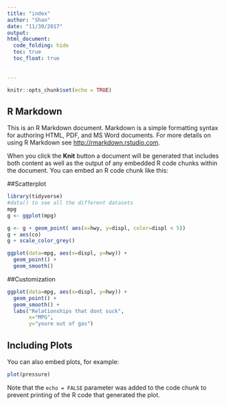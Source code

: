```yaml
---
title: "index"
author: "Shan"
date: "11/30/2017"
output: 
html_document: 
  code_folding: hide
  toc: true
  toc_float: true
  
  
---
```


```r
knitr::opts_chunk$set(echo = TRUE)
```

## R Markdown

This is an R Markdown document. Markdown is a simple formatting syntax for authoring HTML, PDF, and MS Word documents. For more details on using R Markdown see <http://rmarkdown.rstudio.com>.

When you click the **Knit** button a document will be generated that includes both content as well as the output of any embedded R code chunks within the document. You can embed an R code chunk like this:

##Scatterplot

```r
library(tidyverse)
#data() to see all the different datasets
mpg
g <- ggplot(mpg) 

g <- g + geom_point( aes(x=hwy, y=displ, color=displ < 5))
g + aes(co)
g + scale_color_grey()
```

```r
ggplot(data=mpg, aes(x=displ, y=hwy)) +
  geom_point() +
  geom_smooth()

```
##Customization
```r
ggplot(data=mpg, aes(x=displ, y=hwy)) +
  geom_point() +
  geom_smooth() +
  labs("Relationships that dont suck",
       x="MPG",
       y="youre out of gas") 

```


## Including Plots

You can also embed plots, for example:

```r
plot(pressure)
```

Note that the `echo = FALSE` parameter was added to the code chunk to prevent printing of the R code that generated the plot.
